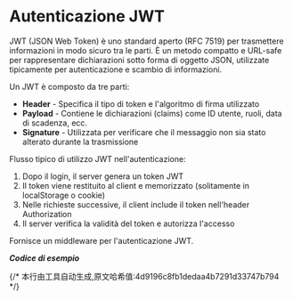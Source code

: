 # Autenticazione JWT

JWT (JSON Web Token) è uno standard aperto (RFC 7519) per trasmettere informazioni in modo sicuro tra le parti. È un metodo compatto e URL-safe per rappresentare dichiarazioni sotto forma di oggetto JSON, utilizzate tipicamente per autenticazione e scambio di informazioni.

Un JWT è composto da tre parti:
- **Header** - Specifica il tipo di token e l'algoritmo di firma utilizzato
- **Payload** - Contiene le dichiarazioni (claims) come ID utente, ruoli, data di scadenza, ecc.
- **Signature** - Utilizzata per verificare che il messaggio non sia stato alterato durante la trasmissione

Flusso tipico di utilizzo JWT nell'autenticazione:
1. Dopo il login, il server genera un token JWT
2. Il token viene restituito al client e memorizzato (solitamente in localStorage o cookie)
3. Nelle richieste successive, il client include il token nell'header Authorization
4. Il server verifica la validità del token e autorizza l'accesso

Fornisce un middleware per l'autenticazione JWT.

_**Codice di esempio**_


<Tabs>
  <Tab label="main.rs">
    <JwtAuthCode/>
  </Tab>
  <Tab label="Cargo.toml">
    <JwtAuthCargoCode/>
  </Tab>
</Tabs>
{/* 本行由工具自动生成,原文哈希值:4d9196c8fb1dedaa4b7291d33747b794 */}
